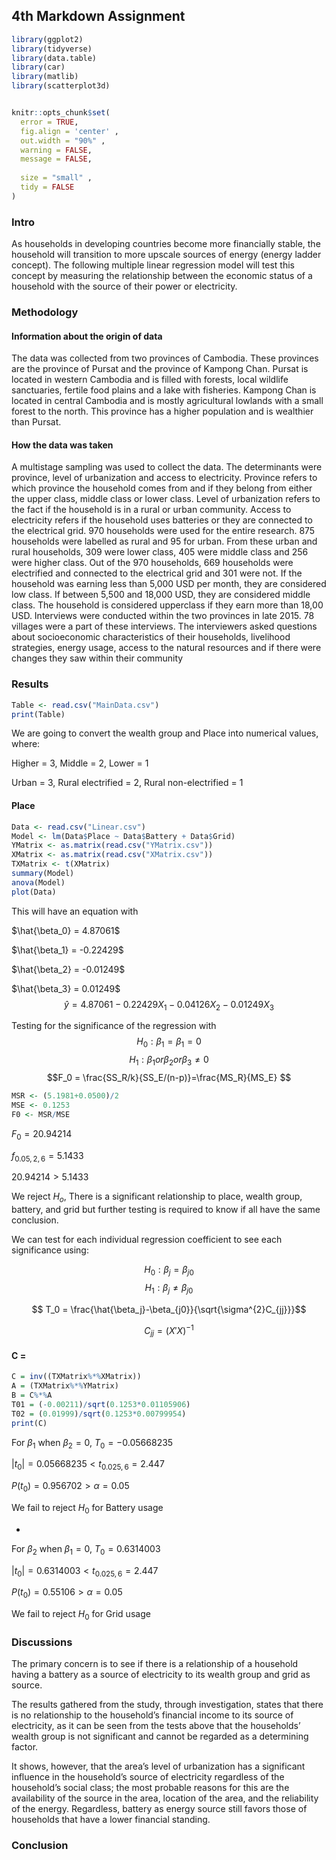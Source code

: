 ## 4th Markdown Assignment
```r

library(ggplot2)
library(tidyverse)
library(data.table)
library(car)
library(matlib)
library(scatterplot3d)


knitr::opts_chunk$set(
  error = TRUE,
  fig.align = 'center' ,
  out.width = "90%" ,
  warning = FALSE,
  message = FALSE,
  
  size = "small" ,
  tidy = FALSE
)
```


### Intro
As households in developing countries become more financially stable, the household will transition to more upscale sources of energy (energy ladder concept). The following multiple linear regression model will test this concept by measuring the relationship between the economic status of a household with the source of their power or electricity. 

### Methodology



#### Information about the origin of data

The data was collected from two provinces of Cambodia. These provinces are the province of Pursat and the province of Kampong Chan. 
Pursat is located in western Cambodia and is filled with forests, local wildlife sanctuaries, fertile food plains and a lake with fisheries.
Kampong Chan is located in central Cambodia and is mostly agricultural lowlands with a small forest to the north. This province has a higher population and is wealthier than Pursat.

#### How the data was taken

A multistage sampling was used to collect the data. The determinants were province, level of urbanization and access to electricity.
Province refers to which province the household comes from and if they belong from either the upper class, middle class or lower class.
Level of urbanization refers to the fact if the household is in a rural or urban community.
Access to electricity refers if the household uses batteries or they are connected to the electrical grid.
970 households were used for the entire research. 875 households were labelled as rural and 95 for urban. From these urban and rural households, 309 were lower class, 405 were middle class and 256 were higher class. Out of the 970 households, 669 households were electrified and connected to the electrical grid and 301 were not. If the household was earning less than 5,000 USD per month, they are considered low class. If between 5,500 and 18,000 USD, they are considered middle class. The household is considered upperclass if they earn more than 18,00 USD.
Interviews were conducted within the two provinces in late 2015. 78 villages were a part of these interviews. The interviewers asked questions about socioeconomic characteristics of their households, livelihood strategies, energy usage, access to the natural resources and if there were changes they saw within their community  



### Results
```r
Table <- read.csv("MainData.csv")
print(Table)
```

We are going to convert the wealth group and Place into numerical values, where: 

Higher = 3, Middle = 2, Lower = 1

Urban = 3, Rural electrified = 2, Rural non-electrified = 1

#### Place
```r
Data <- read.csv("Linear.csv")
Model <- lm(Data$Place ~ Data$Battery + Data$Grid)
YMatrix <- as.matrix(read.csv("YMatrix.csv"))
XMatrix <- as.matrix(read.csv("XMatrix.csv"))
TXMatrix <- t(XMatrix)
summary(Model)
anova(Model)
plot(Data)
```
This will have an equation with

$\hat{\beta_0} = 4.87061$

$\hat{\beta_1} = -0.22429$

$\hat{\beta_2} = -0.01249$

$\hat{\beta_3} = 0.01249$
$$\hat{y} = 4.87061 - 0.22429X_1 - 0.04126X_2 - 0.01249X_3$$

Testing for the significance of the regression with
$$H_0: \beta_1 = \beta_1 = 0 $$
$$H_1: \beta_1 or \beta_2 or \beta_3 \neq 0 $$
$$F_0 = \frac{SS_R/k}{SS_E/(n-p)}=\frac{MS_R}{MS_E} $$
```r
MSR <- (5.1981+0.0500)/2
MSE <- 0.1253
F0 <- MSR/MSE
```

$F_0 = 20.94214$

$f_{0.05,2,6} = 5.1433$

$20.94214 > 5.1433$

We reject $H_o$, There is a  significant relationship to place, wealth group, battery, and grid but further testing is required to know if all have the same conclusion. 


We can test for each individual regression coefficient to see each significance using:

$$H_0: \beta_j = \beta_{j0}$$
$$H_1: \beta_j \neq \beta_{j0}$$

$$ T_0 = \frac{\hat{\beta_j}-\beta_{j0}}{\sqrt{\sigma^{2}C_{jj}}}$$

$$C_{jj} = (X'X)^{-1}$$

#### C = 

```r
C = inv((TXMatrix%*%XMatrix))
A = (TXMatrix%*%YMatrix)
B = C%*%A
T01 = (-0.00211)/sqrt(0.1253*0.01105906)
T02 = (0.01999)/sqrt(0.1253*0.00799954)
print(C)
```

For $\beta_1$ when $\beta_2 = 0$, $T_0 = -0.05668235$ 

$|t_0| = 0.05668235 < t_{0.025,6} = 2.447$

$P(t_0) = 0.956702 > \alpha = 0.05$

We fail to reject $H_0$ for Battery usage

*

For $\beta_2$ when $\beta_1 = 0$, $T_0 = 0.6314003$ 

$|t_0| = 0.6314003 < t_{0.025,6} = 2.447$

$P(t_0) = 0.55106 > \alpha = 0.05$

We fail to reject $H_0$ for Grid usage


### Discussions
The primary concern is to see if there is a relationship of a household having a battery as a source of electricity to its wealth group and grid as source.

The results gathered from the study, through investigation, states that there is no relationship to the household's financial income to its source of electricity, as it can be seen from the tests above that the households' wealth group is not significant and cannot be regarded as a determining factor. 

It shows, however, that the area's level of urbanization has a significant influence in the household's source of electricity regardless of the household's social class; the most probable reasons for this are the availability of the source in the area, location of the area, and the reliability of the energy. Regardless, battery as energy source still favors those of households that have a lower financial standing.

### Conclusion





















